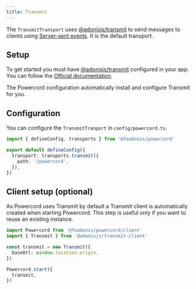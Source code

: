 ```yaml
---
title: Transmit
---
```


The `TransmitTransport` uses [@adonisjs/transmit](https://docs.adonisjs.com/guides/digging-deeper/transmit) to send messages to clients using [Server-sent events](https://en.wikipedia.org/wiki/Server-sent_events). It is the default transport.

## Setup

To get started you must have [@adonisjs/transmit](https://docs.adonisjs.com/guides/digging-deeper/transmit) configured in your app. You can follow the [Official documentation](https://docs.adonisjs.com/guides/digging-deeper/transmit).

<Callout>

The Powercord configuration automatically install and configure Transmit for you.

</Callout>

## Configuration

You can configure the `TransmitTranport` in `config/powercord.ts`.

```ts title="config/powercord.ts"
import { defineConfig, transports } from '@foadonis/powercord'

export default defineConfig({
  transport: transports.transmit({
    path: '/powercord',
  }),
})
```

## Client setup (optional)

As Powercord uses Transmit by default a Transmit client is automatically created when starting Powercord. This step is useful only if you want to reuse an existing instance.

```ts title="resources/js/app.js"
import Powercord from '@foadonis/powercord/client'
import { Transmit } from '@adonisjs/transmit-client'

const transmit = new Transmit({
  baseUrl: window.location.origin,
})

Powercord.start({
  transmit,
})
```
